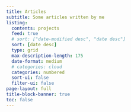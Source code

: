 ```yaml
---
title: Articles
subtitle: Some articles written by me
listing:
  contents: projects
  feed: true
  # sort: ["date-modified desc", "date desc"]
  sort: [date desc]
  type: grid
  max-description-length: 175
  date-format: medium
  # categories: cloud
  categories: numbered
  sort-ui: false
  filter-ui: false
page-layout: full
title-block-banner: true
toc: false
---
```

